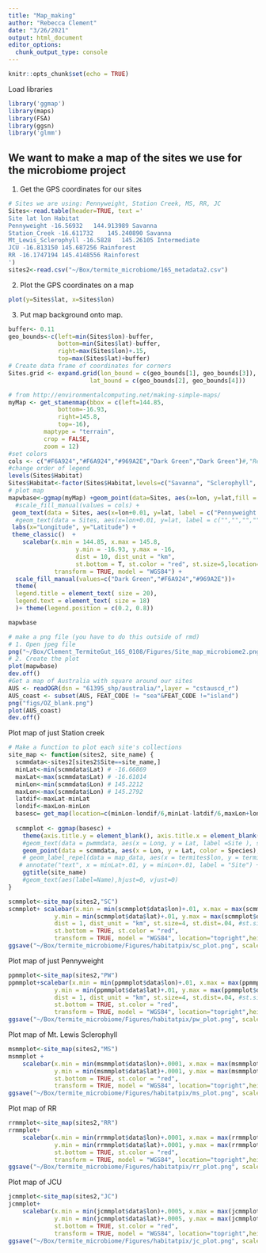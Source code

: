 ```yaml
---
title: "Map_making"
author: "Rebecca Clement"
date: "3/26/2021"
output: html_document
editor_options: 
  chunk_output_type: console
---
```


```r
knitr::opts_chunk$set(echo = TRUE)
```

Load libraries
```r
library('ggmap')
library(maps)
library(FSA)
library(ggsn)
library('glmm')
```

## We want to make a map of the sites we use for the microbiome project

1) Get the GPS coordinates for our sites
```r
# Sites we are using: Pennyweight, Station Creek, MS, RR, JC
Sites<-read.table(header=TRUE, text ='
Site lat lon Habitat
Pennyweight -16.56932	144.913989 Savanna
Station_Creek -16.611732	145.240890 Savanna
Mt_Lewis_Sclerophyll -16.5828	145.26105 Intermediate
JCU -16.813150 145.687256 Rainforest
RR -16.1747194 145.4148556 Rainforest
')
sites2<-read.csv("~/Box/termite_microbiome/16S_metadata2.csv")
```

2) Plot the GPS coordinates on a map
```r
plot(y=Sites$lat, x=Sites$lon)
```


3) Put map background onto map.
```r
buffer<- 0.11
geo_bounds<-c(left=min(Sites$lon)-buffer,
              bottom=min(Sites$lat)-buffer,
              right=max(Sites$lon)+.15,
              top=max(Sites$lat)+buffer)
# Create data frame of coordinates for corners
Sites.grid <- expand.grid(lon_bound = c(geo_bounds[1], geo_bounds[3]), 
                       lat_bound = c(geo_bounds[2], geo_bounds[4]))

# from http://environmentalcomputing.net/making-simple-maps/
myMap <- get_stamenmap(bbox = c(left=144.85,
              bottom=-16.93,
              right=145.8,
              top=-16),
          maptype = "terrain", 
          crop = FALSE,
          zoom = 12)
#set colors
cols <- c("#F6A924","#F6A924","#969A2E","Dark Green","Dark Green")#,"Red","Red","Red")
#change order of legend
levels(Sites$Habitat)
Sites$Habitat<-factor(Sites$Habitat,levels=c("Savanna", "Sclerophyll", "Rainforest"))
# plot map
mapwbase<-ggmap(myMap) +geom_point(data=Sites, aes(x=lon, y=lat,fill = Habitat), shape = 23,size=10) + #c(7,7,7,7,7))+#,3.5,3.5,3.5))+ #,fill=cols
  #scale_fill_manual(values = cols) +
 geom_text(data = Sites, aes(x=lon+0.01, y=lat, label = c("Pennyweight (Sav1) \n","\nStation Creek (Sav2)","  Mt. Lewis (Scl1)","JCU","  Rainforest\nRescue (RR)")),size = 12,hjust = "left",fontface = "bold") + 
  #geom_text(data = Sites, aes(x=lon+0.01, y=lat, label = c("","","","","","W1","W2","W3\n")),color='red',size = 5,hjust = "left") +
 labs(x="Longitude", y="Latitude") +
 theme_classic()  +
    scalebar(x.min = 144.85, x.max = 145.8,
                   y.min = -16.93, y.max = -16,
                   dist = 10, dist_unit = "km",
                   st.bottom = T, st.color = "red", st.size=5,location="topleft",
             transform = TRUE, model = "WGS84") +
  scale_fill_manual(values=c("Dark Green","#F6A924","#969A2E"))+
  theme(
  legend.title = element_text( size = 20),
  legend.text = element_text( size = 18)
  )+ theme(legend.position = c(0.2, 0.8))

mapwbase

# make a png file (you have to do this outside of rmd)
# 1. Open jpeg file
png("~/Box/Clement_TermiteGut_16S_0108/Figures/Site_map_microbiome2.png", width=1024, height=768)
# 2. Create the plot
plot(mapwbase)
dev.off()
#Get a map of Australia with square around our sites
AUS <- readOGR(dsn = "61395_shp/australia/",layer = "cstauscd_r")
AUS_coast <- subset(AUS, FEAT_CODE != "sea"&FEAT_CODE !="island")
png("figs/OZ_blank.png")
plot(AUS_coast)
dev.off()
```
Plot map of just Station creek
```r
# Make a function to plot each site's collections
site_map <- function(sites2, site_name) {
  scmmdata<-sites2[sites2$Site==site_name,]
  minLat<-min(scmmdata$Lat) # -16.66869
  maxLat<-max(scmmdata$Lat) # -16.61014
  minLon<-min(scmmdata$Lon) # 145.2212
  maxLon<-max(scmmdata$Lon) # 145.2792
  latdif<-maxLat-minLat
  londif<-maxLon-minLon
  basesc= get_map(location=c(minLon-londif/6,minLat-latdif/6,maxLon+londif/6,maxLat+latdif/6), zoom = 12, source = "stamen", maptype="toner-background")
  
  scmmplot <- ggmap(basesc) +
    theme(axis.title.y = element_blank(), axis.title.x = element_blank(), panel.border = element_rect(colour = "black", fill=NA, size=1)) +
    #geom_text(data = pwmmdata, aes(x = Long, y = Lat, label =Site ), size = 2,hjust=-.5) +
    geom_point(data = scmmdata, aes(x = Lon, y = Lat, color = Species), size = 1.5,position=position_jitter(width=londif/20, height=latdif/50)) +
    # geom_label_repel(data = map_data, aes(x = termites$lon, y = termites$lat,label = paste(as.character(sites), sep="")), stat = "unique", box.padding = 0.5, segment.color = 'black') +
   # annotate("text", x = minLat+.01, y = minLon+.01, label = "Site") +
    ggtitle(site_name)
    #geom_text(aes(label=Name),hjust=0, vjust=0)
}

scmmplot<-site_map(sites2,"SC")
scmmplot+ scalebar(x.min = min(scmmplot$data$lon)+.01, x.max = max(scmmplot$data$lon)-.01,
             y.min = min(scmmplot$data$lat)+.01, y.max = max(scmmplot$data$lat)-.01,
             dist = 1, dist_unit = "km", st.size=4, st.dist=.04, #st.size is font size, dist is the scale, st.dist is distance between scale and text
             st.bottom = TRUE, st.color = "red", 
             transform = TRUE, model = "WGS84", location="topright",height=.03) 
ggsave("~/Box/termite_microbiome/Figures/habitatpix/sc_plot.png", scale = 0.75, width = 8,height = 7, units = c("in"), dpi = 300)

```

Plot map of just Pennyweight
```r
ppmmplot<-site_map(sites2,"PW")
ppmmplot+scalebar(x.min = min(ppmmplot$data$lon)+.01, x.max = max(ppmmplot$data$lon)-.01,
             y.min = min(ppmmplot$data$lat)+.01, y.max = max(ppmmplot$data$lat)-.01,
             dist = 1, dist_unit = "km", st.size=4, st.dist=.04, #st.size is font size, dist is the scale, st.dist is distance between scale and text
             st.bottom = TRUE, st.color = "red", 
             transform = TRUE, model = "WGS84", location="topright",height=.03) 
ggsave("~/Box/termite_microbiome/Figures/habitatpix/pw_plot.png", scale = 0.75, width = 8,height = 7, units = c("in"), dpi = 300)
```

Plot map of Mt. Lewis Sclerophyll
```r
msmmplot<-site_map(sites2,"MS")
msmmplot +
    scalebar(x.min = min(msmmplot$data$lon)+.0001, x.max = max(msmmplot$data$lon)-.0001,
             y.min = min(msmmplot$data$lat)+.0001, y.max = max(msmmplot$data$lat)-.0001, dist = 10, dist_unit = "m", st.size=4, st.dist=.06, #st.size is font size, dist is the scale, st.dist is distance between scale and text
             st.bottom = TRUE, st.color = "red", 
             transform = TRUE, model = "WGS84", location="topright",height=.03) 
ggsave("~/Box/termite_microbiome/Figures/habitatpix/ms_plot.png", scale = 0.75, width = 8,height = 7, units = c("in"), dpi = 300)
```
Plot map of RR
```r
rrmmplot<-site_map(sites2,"RR")
rrmmplot+
    scalebar(x.min = min(rrmmplot$data$lon)+.0001, x.max = max(rrmmplot$data$lon)-.0001,
             y.min = min(rrmmplot$data$lat)+.0001, y.max = max(rrmmplot$data$lat)-.0001, dist = 20, dist_unit = "m", st.size=4, st.dist=.06, #st.size is font size, dist is the scale, st.dist is distance between scale and text
             st.bottom = TRUE, st.color = "red", 
             transform = TRUE, model = "WGS84", location="topright",height=.03)
ggsave("~/Box/termite_microbiome/Figures/habitatpix/rr_plot.png", scale = 0.75, width = 8,height = 7, units = c("in"), dpi = 300)
```
Plot map of JCU
```r
jcmmplot<-site_map(sites2,"JC")
jcmmplot+
    scalebar(x.min = min(jcmmplot$data$lon)+.0005, x.max = max(jcmmplot$data$lon)-.0005,
             y.min = min(jcmmplot$data$lat)+.0005, y.max = max(jcmmplot$data$lat)-.0005, dist = 50, dist_unit = "m", st.size=4, st.dist=.08, #st.size is font size, dist is the scale, st.dist is distance between scale and text
             st.bottom = TRUE, st.color = "red", 
             transform = TRUE, model = "WGS84", location="topright",height=.03)
ggsave("~/Box/termite_microbiome/Figures/habitatpix/jc_plot.png", scale = 0.75, width = 8,height = 7, units = c("in"), dpi = 300)
```

